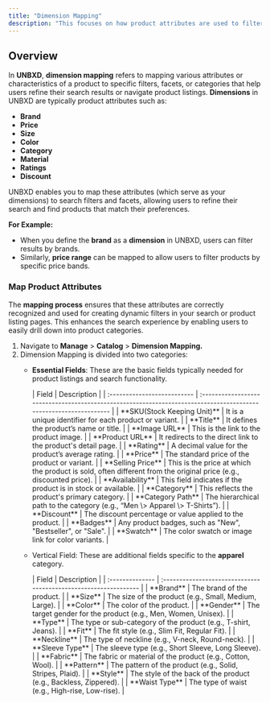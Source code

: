 ```yaml
---
title: "Dimension Mapping"
description: "This focuses on how product attributes are used to filter, categorize, and refine search results."
---
```


## Overview

In **UNBXD**, **dimension mapping** refers to mapping various attributes or characteristics of a product to specific filters, facets, or categories that help users refine their search results or navigate product listings. **Dimensions** in UNBXD are typically product attributes such as:

- **Brand**
- **Price**
- **Size**
- **Color**
- **Category**
- **Material**
- **Ratings**
- **Discount**

UNBXD enables you to map these attributes (which serve as your dimensions) to search filters and facets, allowing users to refine their search and find products that match their preferences.

**For Example:**

- When you define the **brand** as a **dimension** in UNBXD, users can filter results by brands.
- Similarly, **price range** can be mapped to allow users to filter products by specific price bands.

### Map Product Attributes

The **mapping process** ensures that these attributes are correctly recognized and used for creating dynamic filters in your search or product listing pages. This enhances the search experience by enabling users to easily drill down into product categories.

1. Navigate to **Manage** \> **Catalog** \> **Dimension Mapping.**
2. Dimension Mapping is divided into two categories:
   - **Essential Fields**: These are the basic fields typically needed for product listings and search functionality.

     <Accordion title="Description of fields available for Essential Fields" icon="sparkles">
       | Field                       | Description                                                                                                       |
       | :-------------------------- | :---------------------------------------------------------------------------------------------------------------- |
       | **SKU(Stock Keeping Unit)** | It is a unique identifier for each product or variant.                                                            |
       | **Title**                   | It defines the product’s name or title.                                                                           |
       | **Image URL**               | This is the link to the product image.                                                                            |
       | **Product URL**             | It redirects to the direct link to the product's detail page.                                                     |
       | **Rating**                  | A decimal value for the product’s average rating.                                                                 |
       | **Price**                   | The standard price of the product or variant.                                                                     |
       | **Selling Price**           | This is the price at which the product is sold, often different from the original price (e.g., discounted price). |
       | **Availability**            | This field indicates if the product is in stock or available.                                                     |
       | **Category**                | This reflects the product's primary category.                                                                     |
       | **Category Path**           | The hierarchical path to the category (e.g., “Men \> Apparel \> T-Shirts”).                                       |
       | **Discount**                | The discount percentage or value applied to the product.                                                          |
       | **Badges**                  | Any product badges, such as "New", "Bestseller", or "Sale".                                                       |
       | **Swatch**                  | The color swatch or image link for color variants.                                                                |
     </Accordion>
   - Vertical Field: These are additional fields specific to the **apparel** category.

     <Accordion title="Description on fields available in Vertical field" icon="sparkles">
       | Field           | Description                                                      |
       | :-------------- | :--------------------------------------------------------------- |
       | **Brand**       | The brand of the product.                                        |
       | **Size**        | The size of the product (e.g., Small, Medium, Large).            |
       | **Color**       | The color of the product.                                        |
       | **Gender**      | The target gender for the product (e.g., Men, Women, Unisex).    |
       | **Type**        | The type or sub-category of the product (e.g., T-shirt, Jeans).  |
       | **Fit**         | The fit style (e.g., Slim Fit, Regular Fit).                     |
       | **Neckline**    | The type of neckline (e.g., V-neck, Round-neck).                 |
       | **Sleeve Type** | The sleeve type (e.g., Short Sleeve, Long Sleeve).               |
       | **Fabric**      | The fabric or material of the product (e.g., Cotton, Wool).      |
       | **Pattern**     | The pattern of the product (e.g., Solid, Stripes, Plaid).        |
       | **Style**       | The style of the back of the product (e.g., Backless, Zippered). |
       | **Waist Type**  | The type of waist (e.g., High-rise, Low-rise).                   |
     </Accordion>